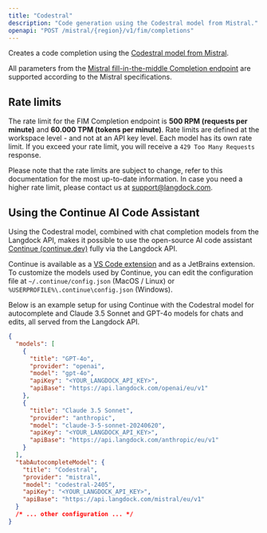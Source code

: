 ```yaml
---
title: "Codestral"
description: "Code generation using the Codestral model from Mistral."
openapi: "POST /mistral/{region}/v1/fim/completions"
---
```


Creates a code completion using the [Codestral model from Mistral](https://docs.mistral.ai/capabilities/code_generation/).

All parameters from the [Mistral fill-in-the-middle Completion endpoint](https://docs.mistral.ai/capabilities/code_generation/#fill-in-the-middle-endpoint) are supported according to the Mistral specifications.

## Rate limits

The rate limit for the FIM Completion endpoint is **500 RPM (requests per minute)** and **60.000 TPM (tokens per minute)**. Rate limits are defined at the workspace level - and not at an API key level. Each model has its own rate limit. If you exceed your rate limit, you will receive a `429 Too Many Requests` response.

Please note that the rate limits are subject to change, refer to this documentation for the most up-to-date information.
In case you need a higher rate limit, please contact us at [support@langdock.com](mailto:support@langdock.com).

## Using the Continue AI Code Assistant

Using the Codestral model, combined with chat completion models from the Langdock API, makes it possible to use the open-source AI code assistant [Continue (continue.dev)](https://continue.dev) fully via the Langdock API.

Continue is available as a [VS Code extension](https://marketplace.visualstudio.com/items?itemName=Continue.continue) and as a JetBrains extension. To customize the models used by Continue, you can edit the configuration file at `~/.continue/config.json` (MacOS / Linux) or `%USERPROFILE%\.continue\config.json` (Windows).

Below is an example setup for using Continue with the Codestral model for autocomplete and Claude 3.5 Sonnet and GPT-4o models for chats and edits, all served from the Langdock API.

```json
{
  "models": [
    {
      "title": "GPT-4o",
      "provider": "openai",
      "model": "gpt-4o",
      "apiKey": "<YOUR_LANGDOCK_API_KEY>",
      "apiBase": "https://api.langdock.com/openai/eu/v1"
    },
    {
      "title": "Claude 3.5 Sonnet",
      "provider": "anthropic",
      "model": "claude-3-5-sonnet-20240620",
      "apiKey": "<YOUR_LANGDOCK_API_KEY>",
      "apiBase": "https://api.langdock.com/anthropic/eu/v1"
    }
  ],
  "tabAutocompleteModel": {
    "title": "Codestral",
    "provider": "mistral",
    "model": "codestral-2405",
    "apiKey": "<YOUR_LANGDOCK_API_KEY>",
    "apiBase": "https://api.langdock.com/mistral/eu/v1"
  }
  /* ... other configuration ... */
}
```